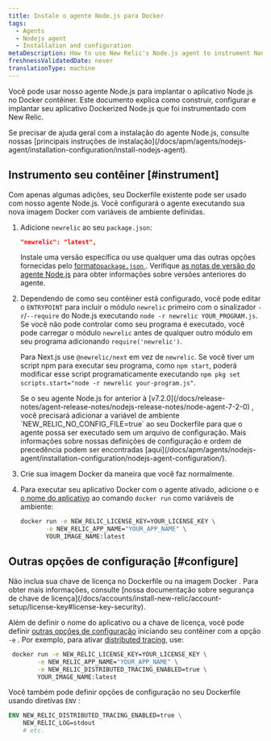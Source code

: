 ```yaml
---
title: Instale o agente Node.js para Docker
tags:
  - Agents
  - Nodejs agent
  - Installation and configuration
metaDescription: How to use New Relic's Node.js agent to instrument Node.js applications deployed in Docker containers.
freshnessValidatedDate: never
translationType: machine
---
```


Você pode usar nosso agente Node.js para implantar o aplicativo Node.js no Docker contêiner. Este documento explica como construir, configurar e implantar seu aplicativo Dockerized Node.js que foi instrumentado com New Relic.

<Callout tip="variant">
  Se precisar de ajuda geral com a instalação do agente Node.js, consulte nossas [principais instruções de instalação](/docs/apm/agents/nodejs-agent/installation-configuration/install-nodejs-agent).
</Callout>

## Instrumento seu contêiner [#instrument]

Com apenas algumas adições, seu Dockerfile existente pode ser usado com nosso agente Node.js. Você configurará o agente executando sua nova imagem Docker com variáveis de ambiente definidas.

1. Adicione `newrelic` ao seu `package.json`:

   ```json
   "newrelic": "latest",
   ```

   Instale uma versão específica ou use qualquer uma das outras opções fornecidas pelo [formato`package.json` ](https://docs.npmjs.com/files/package.json#dependencies). Verifique [as notas de versão do agente Node.js](/docs/release-notes/agent-release-notes/nodejs-release-notes) para obter informações sobre versões anteriores do agente.

2. Dependendo de como seu contêiner está configurado, você pode editar o `ENTRYPOINT` para incluir o módulo `newrelic` primeiro com o sinalizador `-r`/`--require` do Node.js executando `node -r newrelic YOUR_PROGRAM.js`. Se você não pode controlar como seu programa é executado, você pode carregar o módulo `newrelic` antes de qualquer outro módulo em seu programa adicionando `require('newrelic')`.

   Para Next.js use `@newrelic/next` em vez de `newrelic`. <Callout variant="tip">Se você tiver um script npm para executar seu programa, como `npm start`, poderá modificar esse script programaticamente executando `npm pkg set scripts.start="node -r newrelic your-program.js"`.</Callout>

   <Callout variant="important">
     Se o seu agente Node.js for anterior à [v7.2.0](/docs/release-notes/agent-release-notes/nodejs-release-notes/node-agent-7-2-0) , você precisará adicionar a variável de ambiente `NEW_RELIC_NO_CONFIG_FILE=true` ao seu Dockerfile para que o agente possa ser executado sem um arquivo de configuração. Mais informações sobre nossas definições de configuração e ordem de precedência podem ser encontradas [aqui](/docs/apm/agents/nodejs-agent/installation-configuration/nodejs-agent-configuration/).
   </Callout>

3. Crie sua imagem Docker da maneira que você faz normalmente.

4. Para executar seu aplicativo Docker com o agente ativado, adicione o <InlinePopover type="licenseKey"/>e [o nome do aplicativo](/docs/agents/manage-apm-agents/app-naming/name-your-application) ao comando `docker run` como variáveis de ambiente:

   ```bash
   docker run -e NEW_RELIC_LICENSE_KEY=YOUR_LICENSE_KEY \
          -e NEW_RELIC_APP_NAME="YOUR_APP_NAME" \
          YOUR_IMAGE_NAME:latest
   ```

<InstallFeedback/>

## Outras opções de configuração [#configure]

<Callout variant="caution">
  Não inclua sua chave de licença no Dockerfile ou na imagem Docker . Para obter mais informações, consulte [nossa documentação sobre segurança de chave de licença](/docs/accounts/install-new-relic/account-setup/license-key#license-key-security).
</Callout>

Além de definir o nome do aplicativo ou a chave de licença, você pode definir [outras opções de configuração](/docs/agents/nodejs-agent/installation-configuration/nodejs-agent-configuration) iniciando seu contêiner com a opção `-e` . Por exemplo, para ativar [distributed tracing](/docs/understand-dependencies/distributed-tracing/get-started/introduction-distributed-tracing), use:

```bash
 docker run -e NEW_RELIC_LICENSE_KEY=YOUR_LICENSE_KEY \
        -e NEW_RELIC_APP_NAME="YOUR_APP_NAME" \
        -e NEW_RELIC_DISTRIBUTED_TRACING_ENABLED=true \
        YOUR_IMAGE_NAME:latest
```

Você também pode definir opções de configuração no seu Dockerfile usando diretivas `ENV` :

```dockerfile
ENV NEW_RELIC_DISTRIBUTED_TRACING_ENABLED=true \
    NEW_RELIC_LOG=stdout
    # etc.
```